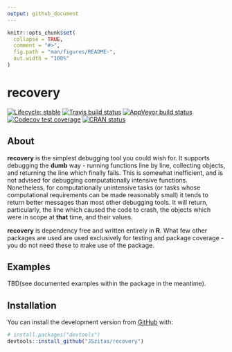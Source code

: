 ```yaml
---
output: github_document
---
```


<!-- README.md is generated from README.Rmd. Please edit that file -->

```r
knitr::opts_chunk$set(
  collapse = TRUE,
  comment = "#>",
  fig.path = "man/figures/README-",
  out.width = "100%"
)
```
# recovery

<!-- badges: start -->
[![Lifecycle: stable](https://img.shields.io/badge/lifecycle-stable-green.svg)](https://www.tidyverse.org/lifecycle/#stable)
[![Travis build status](https://travis-ci.org/JSzitas/recovery.svg?branch=master)](https://travis-ci.org/JSzitas/recovery)
[![AppVeyor build status](https://ci.appveyor.com/api/projects/status/github/JSzitas/recovery?branch=master&svg=true)](https://ci.appveyor.com/project/JSzitas/recovery)
[![Codecov test coverage](https://codecov.io/gh/JSzitas/recovery/branch/master/graph/badge.svg)](https://codecov.io/gh/JSzitas/recovery?branch=master)
[![CRAN status](https://www.r-pkg.org/badges/version/recovery)](https://CRAN.R-project.org/package=recovery)
<!-- badges: end -->

## About

**recovery** is the simplest debugging tool you could wish for. It supports debugging 
the **dumb** way - running functions line by line, collecting objects, and returning the 
line which finally fails. This is somewhat inefficient, and is not advised for debugging 
computationally intensive functions. Nonetheless, for computationally unintensive tasks 
(or tasks whose computational requirements can be made reasonably small) it tends to return 
better messages than most other debugging tools. It will return, particularly, the line which 
caused the code to crash, the objects which were in scope at **that** time, and their values. 

**recovery** is dependency free and written entirely in **R**. What few other packages are used 
are used exclusively for testing and package coverage - you do not need these to make use of the 
package. 

## Examples

TBD(see documented examples within the package in the meantime).

## Installation

You can install the development version from [GitHub](https://github.com/) with:

``` r
# install.packages("devtools")
devtools::install_github("JSzitas/recovery")
```



